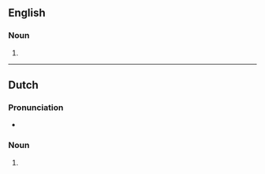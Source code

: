 ==English==

===Noun===
{{head|en|noun form}}

# {{plural of|en|spinster}}

----

==Dutch==

===Pronunciation===
* {{audio|nl|Nl-spinsters.ogg|Audio}}

===Noun===
{{head|nl|noun form}}

# {{nl-noun form of|pl|spinster}}